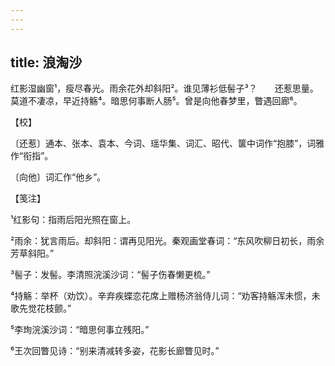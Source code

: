 ```yaml
---
---
---
```

title: 浪淘沙
---







红影湿幽窗¹，瘦尽春光。雨余花外却斜阳²。谁见薄衫低髻子³？　　还惹思量。莫道不凄凉，早近持觞⁴。暗思何事断人肠⁵。曾是向他春梦里，瞥遇回廊⁶。





【校】


〔还惹〕通本、张本、袁本、今词、瑶华集、词汇、昭代、箧中词作“抱膝”，词雅作“衔指”。

〔向他〕词汇作“他乡”。





【笺注】


¹红影句：指雨后阳光照在窗上。

²雨余：犹言雨后。却斜阳：谓再见阳光。秦观画堂春词：“东风吹柳日初长，雨余芳草斜阳。”

³髻子：发髻。李清照浣溪沙词：“髻子伤春懒更梳。”

⁴持觞：举杯（劝饮）。辛弃疾蝶恋花席上赠杨济翁侍儿词：“劝客持觞浑未惯，未歌先觉花枝颤。”

⁵李珣浣溪沙词：“暗思何事立残阳。”

⁶王次回瞥见诗：“别来清减转多姿，花影长廊瞥见时。”